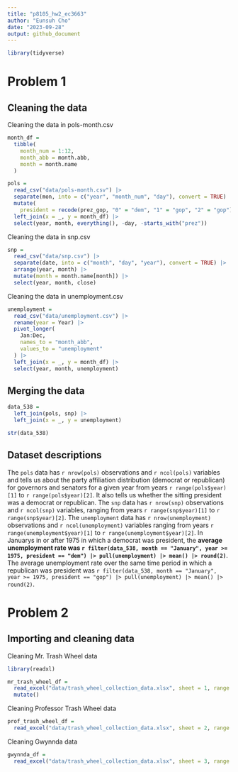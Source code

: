 ```yaml
---
title: "p8105_hw2_ec3663"
author: "Eunsuh Cho"
date: "2023-09-28"
output: github_document
---
```


```r
library(tidyverse)
```


# Problem 1

## Cleaning the data

Cleaning the data in pols-month.csv

```r
month_df = 
  tibble(
    month_num = 1:12,
    month_abb = month.abb,
    month = month.name
  )

pols = 
  read_csv("data/pols-month.csv") |>
  separate(mon, into = c("year", "month_num", "day"), convert = TRUE) |>
  mutate(
    president = recode(prez_gop, "0" = "dem", "1" = "gop", "2" = "gop")) |>
  left_join(x = _, y = month_df) |> 
  select(year, month, everything(), -day, -starts_with("prez")) 
```

Cleaning the data in snp.csv

```r
snp = 
  read_csv("data/snp.csv") |>
  separate(date, into = c("month", "day", "year"), convert = TRUE) |>
  arrange(year, month) |>
  mutate(month = month.name[month]) |>
  select(year, month, close) 
```

Cleaning the data in unemployment.csv

```r
unemployment = 
  read_csv("data/unemployment.csv") |>
  rename(year = Year) |>
  pivot_longer(
    Jan:Dec, 
    names_to = "month_abb",
    values_to = "unemployment"
  ) |> 
  left_join(x = _, y = month_df) |> 
  select(year, month, unemployment)
```

## Merging the data

```r
data_538 = 
  left_join(pols, snp) |>
  left_join(x = _, y = unemployment)

str(data_538)
```

## Dataset descriptions

The `pols` data has `r nrow(pols)` observations and `r ncol(pols)` variables and tells us about the party affiliation distribution (democrat or republican) for governors and senators for a given year from years `r range(pols$year)[1]` to `r range(pols$year)[2]`. It also tells us whether the sitting president was a democrat or republican. The `snp` data has `r nrow(snp)` observations and `r ncol(snp)` variables, ranging from years `r range(snp$year)[1]` to `r range(snp$year)[2]`. The `unemployment` data has `r nrow(unemployment)` observations and `r ncol(unemployment)` variables ranging from years `r range(unemployment$year)[1]` to `r range(unemployment$year)[2]`. In Januarys in or after 1975 in which a democrat was president, the **average unemployment rate was `r filter(data_538, month == "January", year >= 1975, president == "dem") |> pull(unemployment) |> mean() |> round(2)`**.  The average unemployment rate over the same time period in which a republican was president was `r filter(data_538, month == "January", year >= 1975, president == "gop") |> pull(unemployment) |> mean() |> round(2)`.



# Problem 2

## Importing and cleaning data

Cleaning Mr. Trash Wheel data

```r
library(readxl)

mr_trash_wheel_df =
  read_excel("data/trash_wheel_collection_data.xlsx", sheet = 1, range = "A2:N550") |> 
  mutate()
```

Cleaning Professor Trash Wheel data

```r
prof_trash_wheel_df =
  read_excel("data/trash_wheel_collection_data.xlsx", sheet = 2, range = "A2:M96")
```

Cleaning Gwynnda data
```r
gwynnda_df =
  read_excel("data/trash_wheel_collection_data.xlsx", sheet = 3, range = "A2:K110")
```



